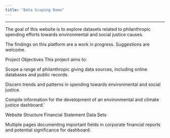 ```yaml
---
title: "Data Scoping Demo"
---
```



---


The goal of this website is to explore datasets related to philanthropic spending efforts towards environmental and social justice causes.

The findings on this platform are a work in progress. Suggestions are welcome.

Project Objectives
This project aims to:

Scope a range of philanthropic giving data sources, including online databases and public records.

Discern trends and patterns in spending towards environmental and social justice.

Compile information for the development of an environmental and climate justice dashboard.'

Website Structure
Financial Statement Data Sets

Multiple pages documenting important fields in corporate financial reports and potential significance for dashboard.
